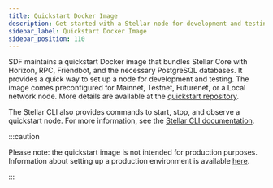```yaml
---
title: Quickstart Docker Image
description: Get started with a Stellar node for development and testing.
sidebar_label: Quickstart Docker Image
sidebar_position: 110
---
```


SDF maintains a quickstart Docker image that bundles Stellar Core with Horizon, RPC, Friendbot, and the necessary PostgreSQL databases. It provides a quick way to set up a node for development and testing. The image comes preconfigured for Mainnet, Testnet, Futurenet, or a Local network node. More details are available at the [quickstart repository](https://github.com/stellar/quickstart).

The Stellar CLI also provides commands to start, stop, and observe a quickstart node. For more information, see the [Stellar CLI documentation](cli/stellar-cli.mdx#stellar-network-container).

:::caution

Please note: the quickstart image is not intended for production purposes. Information about setting up a production environment is available [here](../../validators/README.mdx).

:::
